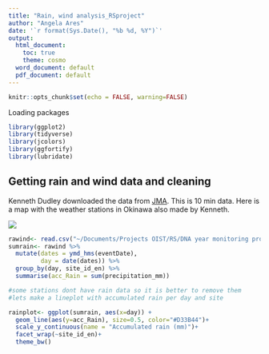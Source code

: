 ```yaml
---
title: "Rain, wind analysis_RSproject"
author: "Angela Ares"
date: '`r format(Sys.Date(), "%b %d, %Y")`'
output:
  html_document:
    toc: true
    theme: cosmo
  word_document: default
  pdf_document: default
---
```


```r
knitr::opts_chunk$set(echo = FALSE, warning=FALSE)
```


Loading packages
```r
library(ggplot2)
library(tidyverse)
library(jcolors)
library(ggfortify)
library(lubridate)
```

## Getting rain and wind data and cleaning

Kenneth Dudley downloaded the data from [JMA](https://www.jma.go.jp/jma/indexe.html). This is 10 min data.
Here is a map with the weather stations in Okinawa also made by Kenneth.

![](map.png)

```r

rawind<- read.csv("~/Documents/Projects OIST/RS/DNA year monitoring project/Raw_rain_wind/RainWind_10min_2020_Nov_to_2021_Oct.csv")
sumrain<- rawind %>% 
  mutate(dates = ymd_hms(eventDate),
         day = date(dates)) %>% 
  group_by(day, site_id_en) %>% 
  summarise(acc_Rain = sum(precipitation_mm))

#some stations dont have rain data so it is better to remove them
#lets make a lineplot with accumulated rain per day and site 

rainplot<- ggplot(sumrain, aes(x=day)) + 
  geom_line(aes(y=acc_Rain), size=0.5, color="#D33B44")+
  scale_y_continuous(name = "Accumulated rain (mm)")+ 
  facet_wrap(~site_id_en)+ 
  theme_bw()

```
